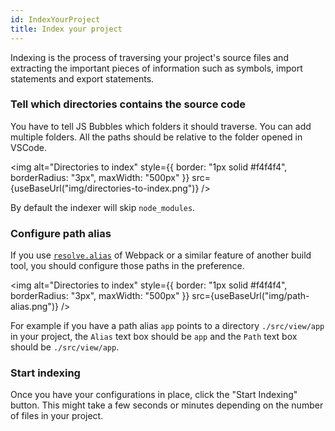 ```yaml
---
id: IndexYourProject
title: Index your project
---
```



Indexing is the process of traversing your project's source files and extracting the important pieces of information such as symbols, import statements and export statements.

### Tell which directories contains the source code

You have to tell JS Bubbles which folders it should traverse. You can add multiple folders. All the paths should be relative to the folder opened in VSCode.

<img
  alt="Directories to index"
  style={{
    border: "1px solid #f4f4f4",
    borderRadius: "3px",
    maxWidth: "500px"
  }}
  src={useBaseUrl("img/directories-to-index.png")}
/>

By default the indexer will skip `node_modules`.

### Configure path alias

If you use [`resolve.alias`](https://webpack.js.org/configuration/resolve/#resolvealias) of Webpack or a similar feature of another build tool, you should configure those paths in the preference.

<img
  alt="Directories to index"
  style={{
    border: "1px solid #f4f4f4",
    borderRadius: "3px",
    maxWidth: "500px"
  }}
  src={useBaseUrl("img/path-alias.png")}
/>

For example if you have a path alias `app` points to a directory `./src/view/app` in your project, the `Alias` text box should be `app` and the `Path` text box should be `./src/view/app`.

### Start indexing

Once you have your configurations in place, click the "Start Indexing" button. This might take a few seconds or minutes depending on the number of files in your project.
